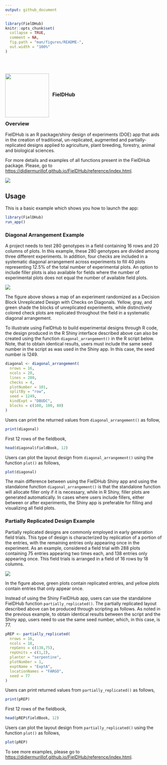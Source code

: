 ```yaml
---
output: github_document
---
```



```r
library(FielDHub)
knitr::opts_chunk$set(
  collapse = TRUE,
  comment = NA,
  fig.path = "man/figures/README-",
  out.width = "100%"
)
```
<br>
<br>

<img src='man/figures/icon.gif' width = "140px" align="left"/> 

<br>
<br>

### \ \ FielDHub
<br>
<br>

### Overview

FielDHub is an R package/shiny design of experiments (DOE) app that aids in the creation of traditional, un-replicated, augmented and partially-replicated designs applied to agriculture, plant breeding, forestry, animal and biological sciences. 

For more details and examples of all functions present in the FielDHub package. Please, go to <https://didiermurillof.github.io/FielDHub/reference/index.html>.

<img src='man/figures/FielDHub_Infographic.jpg' align="center"/>

## Usage

This is a basic example which shows you how to launch the app:

``` r
library(FielDHub)
run_app()
```
### Diagonal Arrangement Example

A project needs to test 280 genotypes in a field containing 16 rows and 20 columns of plots. In this example, these 280 genotypes are divided among three different experiments. In addition, four checks are included in a systematic diagonal arrangement across experiments to fill 40 plots representing 12.5% of the total number of experimental plots. An option to include filler plots is also available for fields where the number of experimental plots does not equal the number of available field plots.

<img src='man/figures/DExample.PNG' align="center"/>

The figure above shows a map of an experiment randomized as a Decision Block Unreplicated Design with Checks on Diagonals. Yellow, gray, and green shade the blocks of unreplicated experiments, while distinctively colored check plots are replicated throughout the field in a systematic diagonal arrangement.

To illustrate using FielDHub to build experimental designs through R code, the design produced in the R Shiny interface described above can also be created using the function `diagonal_arrangement()` in the R script below. Note, that to obtain identical results, users must include the same seed number in the script as was used in the Shiny app. In this case, the seed number is 1249. 

```r
diagonal <- diagonal_arrangement(
  nrows = 16, 
  ncols = 20, 
  lines = 280, 
  checks = 4, 
  plotNumber = 101, 
  splitBy = "row", 
  seed = 1249, 
  kindExpt = "DBUDC", 
  blocks = c(100, 100, 80)
)
```

Users can print the returned values from `diagonal_arrangement()` as follow,

```r
print(diagonal)
```

First 12 rows of the fieldbook,

```r
head(diagonal$fieldBook, 12)
```

Users can plot the layout design from `diagonal_arrangement()` using the function `plot()` as follows,

```r
plot(diagonal)
```


The main difference between using the FielDHub Shiny app and using the standalone function `diagonal_arrangement()` is that the standalone function will allocate filler only if it is necessary, while in R Shiny, filler plots are generated automatically. In cases where users include fillers, either between or after experiments, the Shiny app is preferable for filling and visualizing all field plots.

### Partially Replicated Design Example

Partially replicated designs are commonly employed in early generation field trials. This type of design is characterized by replication of a portion of the entries, with the remaining entries only appearing once in the experiment. As an example, considered a field trial with 288 plots containing 75 entries appearing two times each, and 138 entries only appearing once. This field trials is arranged in a field of 16 rows by 18 columns.

<img src='man/figures/pREPExample.PNG' align="center"/>


In the figure above, green plots contain replicated entries, and yellow plots contain entries that only appear once.

Instead of using the Shiny FielDHub app, users can use the standalone FielDHub function `partially_replicated()`. The partially replicated layout described above can be produced through scripting as follows. As noted in the previous example, to obtain identical results between the script and the Shiny app, users need to use the same seed number, which, in this case, is 77.

```r
pREP <- partially_replicated(
  nrows = 16, 
  ncols = 18,  
  repGens = c(138,75),
  repUnits = c(1,2),
  planter = "serpentine", 
  plotNumber = 1,
  exptName = "ExptA",
  locationNames = "FARGO",
  seed = 77
)
```


Users can print returned values from `partially_replicated()` as follows,

```r
print(pREP)
```

First 12 rows of the fieldbook,

```r
head(pREP$fieldBook, 12)
```


Users can plot the layout design from `partially_replicated()` using the function `plot()` as follows,

```r
plot(pREP)
```


To see more examples, please go to <https://didiermurillof.github.io/FielDHub/reference/index.html>.



